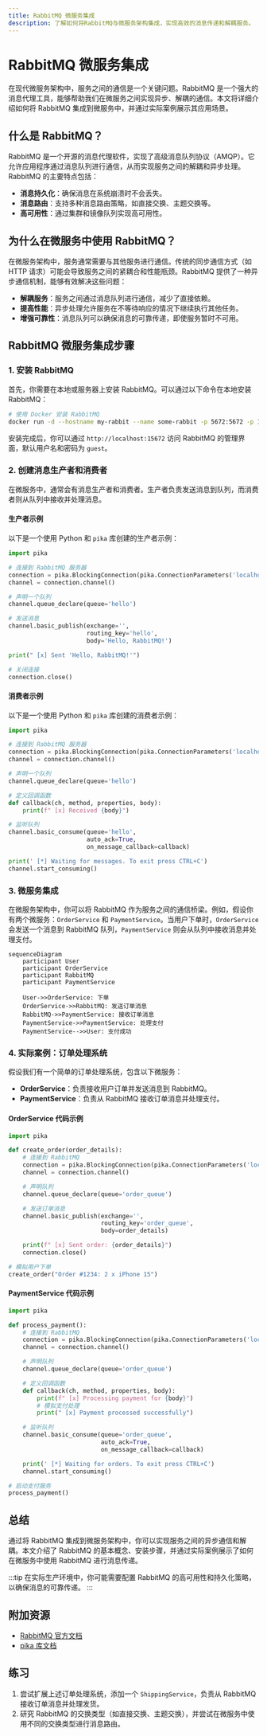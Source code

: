 ```yaml
---
title: RabbitMQ 微服务集成
description: 了解如何将RabbitMQ与微服务架构集成，实现高效的消息传递和解耦服务。
---
```


# RabbitMQ 微服务集成

在现代微服务架构中，服务之间的通信是一个关键问题。RabbitMQ 是一个强大的消息代理工具，能够帮助我们在微服务之间实现异步、解耦的通信。本文将详细介绍如何将 RabbitMQ 集成到微服务中，并通过实际案例展示其应用场景。

## 什么是 RabbitMQ？

RabbitMQ 是一个开源的消息代理软件，实现了高级消息队列协议（AMQP）。它允许应用程序通过消息队列进行通信，从而实现服务之间的解耦和异步处理。RabbitMQ 的主要特点包括：

- **消息持久化**：确保消息在系统崩溃时不会丢失。
- **消息路由**：支持多种消息路由策略，如直接交换、主题交换等。
- **高可用性**：通过集群和镜像队列实现高可用性。

## 为什么在微服务中使用 RabbitMQ？

在微服务架构中，服务通常需要与其他服务进行通信。传统的同步通信方式（如 HTTP 请求）可能会导致服务之间的紧耦合和性能瓶颈。RabbitMQ 提供了一种异步通信机制，能够有效解决这些问题：

- **解耦服务**：服务之间通过消息队列进行通信，减少了直接依赖。
- **提高性能**：异步处理允许服务在不等待响应的情况下继续执行其他任务。
- **增强可靠性**：消息队列可以确保消息的可靠传递，即使服务暂时不可用。

## RabbitMQ 微服务集成步骤

### 1. 安装 RabbitMQ

首先，你需要在本地或服务器上安装 RabbitMQ。可以通过以下命令在本地安装 RabbitMQ：

```bash
# 使用 Docker 安装 RabbitMQ
docker run -d --hostname my-rabbit --name some-rabbit -p 5672:5672 -p 15672:15672 rabbitmq:3-management
```

安装完成后，你可以通过 `http://localhost:15672` 访问 RabbitMQ 的管理界面，默认用户名和密码为 `guest`。

### 2. 创建消息生产者和消费者

在微服务中，通常会有消息生产者和消费者。生产者负责发送消息到队列，而消费者则从队列中接收并处理消息。

#### 生产者示例

以下是一个使用 Python 和 `pika` 库创建的生产者示例：

```python
import pika

# 连接到 RabbitMQ 服务器
connection = pika.BlockingConnection(pika.ConnectionParameters('localhost'))
channel = connection.channel()

# 声明一个队列
channel.queue_declare(queue='hello')

# 发送消息
channel.basic_publish(exchange='',
                      routing_key='hello',
                      body='Hello, RabbitMQ!')

print(" [x] Sent 'Hello, RabbitMQ!'")

# 关闭连接
connection.close()
```

#### 消费者示例

以下是一个使用 Python 和 `pika` 库创建的消费者示例：

```python
import pika

# 连接到 RabbitMQ 服务器
connection = pika.BlockingConnection(pika.ConnectionParameters('localhost'))
channel = connection.channel()

# 声明一个队列
channel.queue_declare(queue='hello')

# 定义回调函数
def callback(ch, method, properties, body):
    print(f" [x] Received {body}")

# 监听队列
channel.basic_consume(queue='hello',
                      auto_ack=True,
                      on_message_callback=callback)

print(' [*] Waiting for messages. To exit press CTRL+C')
channel.start_consuming()
```

### 3. 微服务集成

在微服务架构中，你可以将 RabbitMQ 作为服务之间的通信桥梁。例如，假设你有两个微服务：`OrderService` 和 `PaymentService`。当用户下单时，`OrderService` 会发送一个消息到 RabbitMQ 队列，`PaymentService` 则会从队列中接收消息并处理支付。

```mermaid
sequenceDiagram
    participant User
    participant OrderService
    participant RabbitMQ
    participant PaymentService

    User->>OrderService: 下单
    OrderService->>RabbitMQ: 发送订单消息
    RabbitMQ->>PaymentService: 接收订单消息
    PaymentService->>PaymentService: 处理支付
    PaymentService-->>User: 支付成功
```

### 4. 实际案例：订单处理系统

假设我们有一个简单的订单处理系统，包含以下微服务：

- **OrderService**：负责接收用户订单并发送消息到 RabbitMQ。
- **PaymentService**：负责从 RabbitMQ 接收订单消息并处理支付。

#### OrderService 代码示例

```python
import pika

def create_order(order_details):
    # 连接到 RabbitMQ
    connection = pika.BlockingConnection(pika.ConnectionParameters('localhost'))
    channel = connection.channel()

    # 声明队列
    channel.queue_declare(queue='order_queue')

    # 发送订单消息
    channel.basic_publish(exchange='',
                          routing_key='order_queue',
                          body=order_details)

    print(f" [x] Sent order: {order_details}")
    connection.close()

# 模拟用户下单
create_order("Order #1234: 2 x iPhone 15")
```

#### PaymentService 代码示例

```python
import pika

def process_payment():
    # 连接到 RabbitMQ
    connection = pika.BlockingConnection(pika.ConnectionParameters('localhost'))
    channel = connection.channel()

    # 声明队列
    channel.queue_declare(queue='order_queue')

    # 定义回调函数
    def callback(ch, method, properties, body):
        print(f" [x] Processing payment for {body}")
        # 模拟支付处理
        print(" [x] Payment processed successfully")

    # 监听队列
    channel.basic_consume(queue='order_queue',
                          auto_ack=True,
                          on_message_callback=callback)

    print(' [*] Waiting for orders. To exit press CTRL+C')
    channel.start_consuming()

# 启动支付服务
process_payment()
```

## 总结

通过将 RabbitMQ 集成到微服务架构中，你可以实现服务之间的异步通信和解耦。本文介绍了 RabbitMQ 的基本概念、安装步骤，并通过实际案例展示了如何在微服务中使用 RabbitMQ 进行消息传递。

:::tip
在实际生产环境中，你可能需要配置 RabbitMQ 的高可用性和持久化策略，以确保消息的可靠传递。
:::

## 附加资源

- [RabbitMQ 官方文档](https://www.rabbitmq.com/documentation.html)
- [pika 库文档](https://pika.readthedocs.io/en/stable/)

## 练习

1. 尝试扩展上述订单处理系统，添加一个 `ShippingService`，负责从 RabbitMQ 接收订单消息并处理发货。
2. 研究 RabbitMQ 的交换类型（如直接交换、主题交换），并尝试在微服务中使用不同的交换类型进行消息路由。